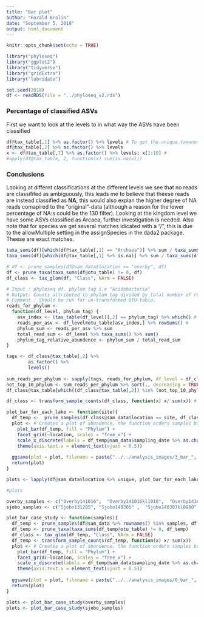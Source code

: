 ```yaml
---
title: "Bar plot"
author: "Harald Brolin"
date: "September 5, 2018"
output: html_document
---
```


```r
knitr::opts_chunk$set(echo = TRUE)
```

```r
library("phyloseq")
library("ggplot2")
library("tidyverse")
library("gridExtra")
library("lubridate")
```


```r
set.seed(2018)
df <- readRDS(file = "../phyloseq_v2.rds")
```

### Percentage of classified ASVs

First we want to look at the levels to in what way the ASVs have been classified

```r
df@tax_table[,1] %>% as.factor() %>% levels # To get the unique taxonomic labels
df@tax_table[,2] %>% as.factor() %>% levels
x <- df@tax_table[,7] %>% as.factor() %>% levels; x[1:10] # 
#apply(df@tax_table, 2, function(x) sum(is.na(x)))
```
### Conclusions
Looking at differnt classifications at the different levels we see that no reads are classififed as ambiguously, this leads me to believe that theese reads are instead classified as **NA**, this would also explan the higher degree of NA reads comapired to the "original"-data (although a reason for the lower percentage of NA:s could be the 130 filter). Looking at the kingdom level we have some ASVs classified as Arcaea, further investigation is needed. Also note that for species we get several matches idicated with a "/", this is due to the allowMultiple setting in the assignSpecies in the dada2 package. Theese are exact matches. 

```r
taxa_sums(df)[which(df@tax_table[,1] == "Archaea")] %>% sum / taxa_sums(df) %>% sum * 100 # To get the percentage of reads that is attriubuted to Archaea
taxa_sums(df)[which(df@tax_table[,1] %>% is.na)] %>% sum / taxa_sums(df) %>% sum * 100 # To get the percentage of reads that is unclassified
```

<!-- Only a small part 0.14% of the reads are attributed to Archaea, even though theese reads should be removed since we are interested in the bacterial community. The part unclassified reads at kingdom level is 1.58%, some of are likley to not be bacterial ASVs an thus does not exist in the 16S reference sequence databse. -->

<!-- #### Remove the Archaea -->
<!-- ```{r remove archaea} -->
<!-- df <- subset_taxa(df, Kingdom != "Archaea") # To remove archaea but keep NA:s -->
<!-- ``` -->

```r
# df <- prune_samples(df@sam_data$location == "overby", df)
df <- prune_taxa(taxa_sums(df@otu_table) != 0, df)
df_class <- tax_glom(df, "Class", NArm = FALSE)
```

```r
# Input : phyloseq df, phylum tag i.e "Acidobacteria"
# Output: Counts attributed to phylum tag divided by total number of reads for all samples included in phyloseq df
# Comment : Should be run for un-transformed OTU-table. 
reads_for_phylum <- 
  function(df_level, phylum_tag) {
    asv_index <- (tax_table(df_level)[,2] == phylum_tag) %>% which() # Ge index for each asv belonging to phylum_tag
    reads_per_asv <- df_level@otu_table[asv_index,] %>% rowSums() # 
    phylum_sum <- reads_per_asv %>% sum
    total_read_sum <- df_level %>% taxa_sums() %>% sum()
    phylum_tag_relative_abundence <- phylum_sum / total_read_sum
}

tags <- df_class@tax_table[,2] %>%
        as.factor() %>% 
        levels()
  
sum_reads_per_phylum <- sapply(tags, reads_for_phylum, df_level = df_class) # returns a named numeric vector with each phylum tag and corresponding fraction of total abundence
not_top_10_phylum <- sum_reads_per_phylum %>% sort(., decreasing = TRUE) %>% tail(length(.) - 9) # Get the phylum tags which are NOT top 10
df_class@tax_table[which((df_class@tax_table[,2]) %in% (not_top_10_phylum %>% names)), 2] <- " Other" # get the taxa in the phylum column which corresponds to NOT_top_10_phylum and rename theese as Other

df_class <- transform_sample_counts(df_class, function(x) x/ sum(x)) # Transform the dataset to get a barplot with y-axis from 0-1 and not relative to sample depth

plot_bar_for_each_lake <- function(site){
  df_temp <-  prune_samples(df_class@sam_data$location == site, df_class)
  plot <- # Creates a plot of abundence, the function orders samples based on sample_name. Since we want other names we first need to order the naming vactor
    plot_bar(df_temp, fill = "Phylum") +
    facet_grid(~location, scales = "free_x") +
    scale_x_discrete(labels = df_temp@sam_data$sampling_date %>% as.character() %>% sort) + # Rename the x-labels, note that I reorder the names (just as phyloseq does)
    theme(axis.text.x = element_text(vjust = 0.5))
  
  ggsave(plot = plot, filename = paste("../../analysis_images/3_bar_", site, ".png", sep = ""))
  return(plot)
}

plots <- lapply(df@sam_data$location %>% unique, plot_bar_for_each_lake)

#plots


```
```r
overby_samples <- c("Overby141016",  "Overby141016kl1010",  "Overby141016kl1400",  "Overby141016kl1550", "Overby141023" ,"Overby141028")
sjobo_samples <- c("Sjobo131205", "Sjobo140306" ,  "Sjobo140307kl0900", "Sjobo140307kl1200", "Sjobo140318","Sjobo140404")

plot_bar_case_study <- function(samples){
  df_temp <- prune_samples(df@sam_data %>% rownames() %in% samples, df) # Filter the samples we want
  df_temp <- prune_taxa(taxa_sums(df_temp@otu_table) != 0, df_temp)
  df_class <- tax_glom(df_temp, "Class", NArm = FALSE)
  df_temp <- transform_sample_counts(df_temp, function(x) x/ sum(x))
  plot <- # Creates a plot of abundence, the function orders samples based on sample_name. Since we want other names we first need to order the naming vactor
    plot_bar(df_temp, fill = "Phylum") +
    facet_grid(~location, scales = "free_x") +
    scale_x_discrete(labels = df_temp@sam_data$sampling_date %>% as.character() %>% sort) + # Rename the x-labels, note that I reorder the names (just as phyloseq does)
    theme(axis.text.x = element_text(vjust = 0.5))
  
  ggsave(plot = plot, filename = paste("../../analysis_images/6_bar_", samples[1], ".png", sep = ""))
  return(plot)
}

plots <- plot_bar_case_study(overby_samples)
plots <- plot_bar_case_study(sjobo_samples)
```



